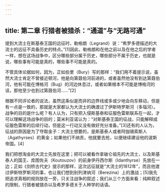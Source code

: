 ```yaml
---
---
---
```

title: 第二章 行猎者被猎杀：“通道”与“无路可通”
---




提到大流士在斯基泰王国的远征时，勒格朗（Legrand）说：“希罗多德描述的大流士的远征不具备历史的特点。”[1]因此，勒格朗和在他之前以及在他之后的学者一样，想在这场战争中，区分哪些部分属于历史，哪些部分不属于历史，也就是说，哪些事有可能是真的，哪些事不可能是真的。

不管具体论据如何，因为，正如伯里（Bury）写的那样：“我们用不着提示说，虽然大流士肯定不曾接近顿河，他是向第聂伯河前进的，或者虽然他没有到达第聂伯河，他有可能在博格河（Bug）的河边休息过，或者如果根本不可能是博格河的话，那他至少也到过第聂伯河……”[2]

根据不同评论者的说法，虽然这条似是而非的边界线或多或少地会向东移动，但是有一点是一致的，那就是大家都认为大流士的确渡过了伊斯特罗斯河（多瑙河）。战争的目的是什么呢？有人认为，只有把入侵斯基泰和征服色雷斯联系在一起，才可以理解这场战争的目的；莫米利亚诺认为：“对斯基泰王国的征战，只能解释成征服色雷斯的后续行动，但是这一行动又没有做好充分准备。”[3]还有的人认为，征战的原因是为了夺取金子：大流士想要的，是斯基泰人或者阿伽锡索斯人（Agathyrses）的黄金；如果他们不纳贡，他就要去抢，以便继续建设他的波斯帝国。[4]

我们把想淘金的大流士先放在这里；把可以被看作拿破仑祖先的大流士，以及斯基泰人的国王、库图佐夫（Koutouzov）的前身伊丹西尔斯（Idanthyrse）先放在一边；正如《剑桥古代史》提示的那样，这次远征就是“大流士的1812年”，而且他渡过伊斯特罗斯河的事，也让我们想到别列津纳河（Berezina）上的激战；[5]我先把追求真相的规则放在一旁，只关注战争的叙述；我们从三个方面来看：纯粹叙述的限制，行猎者被猎杀以及希罗多德关于人种学的话语。